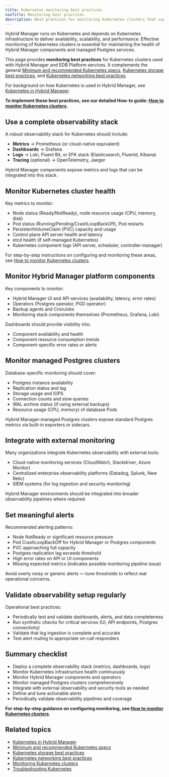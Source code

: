 ```yaml
---
title: Kubernetes monitoring best practices
navTitle: Monitoring best practices
description: Best practices for monitoring Kubernetes clusters that support Hybrid Manager and managed Postgres services.
---
```


Hybrid Manager runs on Kubernetes and depends on Kubernetes infrastructure to deliver availability, scalability, and performance.
Effective monitoring of Kubernetes clusters is essential for maintaining the health of Hybrid Manager components and managed Postgres services.

This page provides **monitoring best practices** for Kubernetes clusters used with Hybrid Manager and EDB Platform services.
It complements the general [Minimum and recommended Kubernetes specs](./minimum-recommended-k8s-specs), [Kubernetes storage best practices](./k8s-storage-best-practices), and [Kubernetes networking best practices](./manage-kubernetes-networking).

For background on how Kubernetes is used in Hybrid Manager, see [Kubernetes in Hybrid Manager](/portal/kubernetes/learn/explained/k8s-in-hybrid-manager).

**To implement these best practices, see our detailed How-to guide: [How to monitor Kubernetes clusters](/portal/kubernetes/learn/how-to/monitor-kubernetes-cluster).**

## Use a complete observability stack

A robust observability stack for Kubernetes should include:

- **Metrics** → Prometheus (or cloud-native equivalent)
- **Dashboards** → Grafana
- **Logs** → Loki, Fluent Bit, or EFK stack (Elasticsearch, Fluentd, Kibana)
- **Tracing** (optional) → OpenTelemetry, Jaeger

Hybrid Manager components expose metrics and logs that can be integrated into this stack.

## Monitor Kubernetes cluster health

Key metrics to monitor:

- Node status (Ready/NotReady), node resource usage (CPU, memory, disk)
- Pod status (Running/Pending/CrashLoopBackOff), Pod restarts
- PersistentVolumeClaim (PVC) capacity and usage
- Control plane API server health and latency
- etcd health (if self-managed Kubernetes)
- Kubernetes component logs (API server, scheduler, controller-manager)

For step-by-step instructions on configuring and monitoring these areas, see [How to monitor Kubernetes clusters](/portal/kubernetes/learn/how-to/monitor-kubernetes-cluster).

## Monitor Hybrid Manager platform components

Key components to monitor:

- Hybrid Manager UI and API services (availability, latency, error rates)
- Operators (Postgres operator, PGD operator)
- Backup agents and CronJobs
- Monitoring stack components themselves (Prometheus, Grafana, Loki)

Dashboards should provide visibility into:

- Component availability and health
- Component resource consumption trends
- Component-specific error rates or alerts

## Monitor managed Postgres clusters

Database-specific monitoring should cover:

- Postgres instance availability
- Replication status and lag
- Storage usage and IOPS
- Connection counts and slow queries
- WAL archive status (if using external backups)
- Resource usage (CPU, memory) of database Pods

Hybrid Manager-managed Postgres clusters expose standard Postgres metrics via built-in exporters or sidecars.

## Integrate with external monitoring

Many organizations integrate Kubernetes observability with external tools:

- Cloud-native monitoring services (CloudWatch, Stackdriver, Azure Monitor)
- Centralized enterprise observability platforms (Datadog, Splunk, New Relic)
- SIEM systems (for log ingestion and security monitoring)

Hybrid Manager environments should be integrated into broader observability pipelines where required.

## Set meaningful alerts

Recommended alerting patterns:

- Node NotReady or significant resource pressure
- Pod CrashLoopBackOff for Hybrid Manager or Postgres components
- PVC approaching full capacity
- Postgres replication lag exceeds threshold
- High error rates on API or UI components
- Missing expected metrics (indicates possible monitoring pipeline issue)

Avoid overly noisy or generic alerts — tune thresholds to reflect real operational concerns.

## Validate observability setup regularly

Operational best practices:

- Periodically test and validate dashboards, alerts, and data completeness
- Run synthetic checks for critical services (UI, API endpoints, Postgres connectivity)
- Validate that log ingestion is complete and accurate
- Test alert routing to appropriate on-call responders

## Summary checklist

- Deploy a complete observability stack (metrics, dashboards, logs)
- Monitor Kubernetes infrastructure health continuously
- Monitor Hybrid Manager components and operators
- Monitor managed Postgres clusters comprehensively
- Integrate with external observability and security tools as needed
- Define and tune actionable alerts
- Periodically validate observability pipelines and coverage

**For step-by-step guidance on configuring monitoring, see [How to monitor Kubernetes clusters](/portal/kubernetes/learn/how-to/monitor-kubernetes-cluster).**

## Related topics

- [Kubernetes in Hybrid Manager](/portal/kubernetes/learn/explained/k8s-in-hybrid-manager)
- [Minimum and recommended Kubernetes specs](./minimum-recommended-k8s-specs)
- [Kubernetes storage best practices](./k8s-storage-best-practices)
- [Kubernetes networking best practices](./manage-kubernetes-networking)
- [Monitoring Kubernetes clusters](/portal/kubernetes/learn/how-to/monitor-kubernetes-cluster)
- [Troubleshooting Kubernetes](/portal/kubernetes/learn/how-to/troubleshooting-on-kubernetes)
